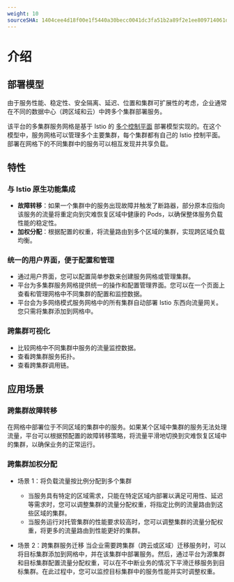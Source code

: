 ```yaml
---
weight: 10
sourceSHA: 1404cee4d18f00e1f5440a30becc0041dc3fa51b2a89f2e1ee809714061dbf3a
---
```


# 介绍

## 部署模型

由于服务性能、稳定性、安全隔离、延迟、位置和集群可扩展性的考虑，企业通常在不同的数据中心（跨区域和云）中跨多个集群部署服务。

该平台的多集群服务网格是基于 Istio 的 [多个控制平面](https://istio.io/latest/docs/ops/deployment/deployment-models/#endpoint-discovery-with-multiple-control-planes) 部署模型实现的。在这个模型中，服务网格可以管理多个主要集群，每个集群都有自己的 Istio 控制平面。部署在网格下的不同集群中的服务可以相互发现并共享负载。

## 特性

### 与 Istio 原生功能集成

- **故障转移**：如果一个集群中的服务出现故障并触发了断路器，部分原本应指向该服务的流量将重定向到灾难恢复区域中健康的 Pods，以确保整体服务负载性能的稳定性。
- **加权分配**：根据配置的权重，将流量路由到多个区域的集群，实现跨区域负载均衡。

### 统一的用户界面，便于配置和管理

- 通过用户界面，您可以配置简单参数来创建服务网格或管理集群。
- 平台为多集群服务网格提供统一的操作和配置管理界面。您可以在一个页面上查看和管理网格中不同集群的配置和监控数据。
- 平台会为多网络模式服务网格中的所有集群自动部署 Istio 东西向流量网关。您只需将集群添加到网格中。

### 跨集群可视化

- 比较网格中不同集群中服务的流量监控数据。
- 查看跨集群服务拓扑。
- 查看跨集群调用链。

## 应用场景

### 跨集群故障转移

在网格中部署位于不同区域的集群中的服务。如果某个区域中集群的服务无法处理流量，平台可以根据预配置的故障转移策略，将流量平滑地切换到灾难恢复区域中的集群，以确保业务的正常运行。

### 跨集群加权分配

- 场景 1：将负载流量按比例分配到多个集群
  - 当服务具有特定的区域需求，只能在特定区域内部署以满足可用性、延迟等需求时，您可以调整集群的流量分配权重，将指定比例的流量路由到这些区域的集群。
  - 当服务运行对托管集群的性能要求较高时，您可以调整集群的流量分配权重，将更多的流量路由到性能更好的集群。

- 场景 2：跨集群服务迁移
  当企业需要跨集群（跨云或区域）迁移服务时，可以将目标集群添加到网格中，并在该集群中部署服务。然后，通过平台为源集群和目标集群配置流量分配权重，可以在不中断业务的情况下平滑迁移服务到目标集群。在此过程中，您可以监控目标集群中的服务性能并实时调整权重。

